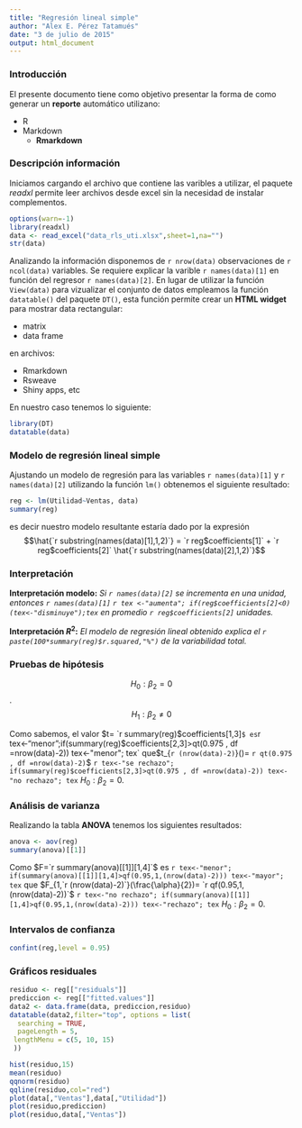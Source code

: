 ```yaml
---
title: "Regresión lineal simple"
author: "Alex E. Pérez Tatamués"
date: "3 de julio de 2015"
output: html_document
---
```


### Introducción

El presente documento tiene como objetivo presentar la forma de como generar un __reporte__
automático utilizano:

* R
* Markdown
    + __Rmarkdown__

### Descripción información 

Iniciamos cargando el archivo que contiene las varibles a utilizar, el paquete _readxl_ permite
leer archivos desde excel sin la necesidad de instalar complementos.

```r
options(warn=-1)
library(readxl)
data <- read_excel("data_rls_uti.xlsx",sheet=1,na="")
str(data)
```
Analizando la información disponemos de `r nrow(data)` observaciones de `r ncol(data)` variables.
Se requiere explicar la varible `r names(data)[1]` en función del regresor `r names(data)[2]`. En lugar de utilizar la función `View(data)` para vizualizar el conjunto de datos empleamos la función `datatable()`
del paquete `DT()`, esta función permite crear un __HTML widget__ para mostrar data rectangular:

* matrix
* data frame

en archivos:

* Rmarkdown
* Rsweave
* Shiny apps, etc

En nuestro caso tenemos lo siguiente:

```r
library(DT)
datatable(data)
```

### Modelo de regresión lineal simple
Ajustando un modelo de regresión para las variables `r names(data)[1]` y `r names(data)[2]` utilizando
la función `lm()` obtenemos el siguiente resultado:

```r
reg <- lm(Utilidad~Ventas, data)
summary(reg)
```

es decir nuestro modelo resultante estaría dado por la expresión
$$\hat{`r substring(names(data)[1],1,2)`} = `r reg$coefficients[1]` + `r reg$coefficients[2]`  \hat{`r substring(names(data)[2],1,2)`}$$

### Interpretación
__Interpretación modelo:__ _Si `r names(data)[2]` se incrementa en una unidad, entonces `r names(data)[1]`
`r tex <-"aumenta"; if(reg$coefficients[2]<0) (tex<-"disminuye");tex` en promedio `r reg$coefficients[2]`
unidades._

__Interpretación $R^2$:__ _El modelo de regresión lineal obtenido explica el `r paste(100*summary(reg)$r.squared,"%")` de la variabilidad total._

### Pruebas de hipótesis
$$H_0: \beta_2=0$$.
$$H_1: \beta_2\neq 0$$

Como sabemos, el valor  $t= `r summary(reg)$coefficients[1,3]`$ es `r tex<-"menor";if(summary(reg)$coefficients[2,3]>qt(0.975 , df =nrow(data)-2)) tex<-"menor"; tex` que 
$t_{`r (nrow(data)-2)`}(\frac{\alpha}{2})= `r qt(0.975 , df =nrow(data)-2)`$
`r tex<-"se rechazo"; if(summary(reg)$coefficients[2,3]>qt(0.975 , df =nrow(data)-2)) tex<-"no rechazo"; tex`
$H_0: \beta_2=0$.


### Análisis de varianza

Realizando la tabla __ANOVA__ tenemos los siguientes resultados:
```r
anova <- aov(reg)
summary(anova)[[1]]
```

Como $F=`r summary(anova)[[1]][1,4]`$ es `r tex<-"menor"; if(summary(anova)[[1]][1,4]>qf(0.95,1,(nrow(data)-2))) tex<-"mayor"; tex` que $F_{1,`r (nrow(data)-2)`}(\frac{\alpha}{2})= `r qf(0.95,1,(nrow(data)-2))`$
`r tex<-"no rechazo"; if(summary(anova)[[1]][1,4]>qf(0.95,1,(nrow(data)-2))) tex<-"rechazo"; tex`
$H_0: \beta_2=0$.


### Intervalos de confianza
```r
confint(reg,level = 0.95)
```

### Gráficos residuales
```r
residuo <- reg[["residuals"]]
prediccion <- reg[["fitted.values"]]
data2 <- data.frame(data, prediccion,residuo)
datatable(data2,filter="top", options = list(
  searching = TRUE,
  pageLength = 5,
 lengthMenu = c(5, 10, 15)
 ))
```

```r
hist(residuo,15)
mean(residuo)
qqnorm(residuo)
qqline(residuo,col="red")
plot(data[,"Ventas"],data[,"Utilidad"])
plot(residuo,prediccion)
plot(residuo,data[,"Ventas"])
```




